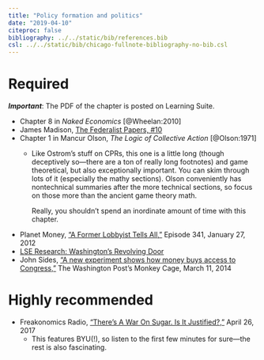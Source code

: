 ```yaml
---
title: "Policy formation and politics"
date: "2019-04-10"
citeproc: false
bibliography: ../../static/bib/references.bib
csl: ../../static/bib/chicago-fullnote-bibliography-no-bib.csl
---
```


# Required

***Important***: The PDF of the chapter is posted on Learning Suite.

- <i class="fas fa-book"></i> Chapter 8 in *Naked Economics* [@Wheelan:2010]
- <i class="fas fa-external-link-square-alt"></i> James Madison, [The Federalist Papers, #10](http://avalon.law.yale.edu/18th_century/fed10.asp)
- <i class="far fa-file-pdf"></i> Chapter 1 in Mancur Olson, *The Logic of Collective Action* [@Olson:1971]
    - Like Ostrom's stuff on CPRs, this one is a little long (though deceptively so—there are a ton of really long footnotes) and game theoretical, but also exceptionally important. You can skim through lots of it (especially the mathy sections). Olson conveniently has nontechnical summaries after the more technical sections, so focus on those more than the ancient game theory math.
    
        Really, you shouldn't spend an inordinate amount of time with this chapter.
- <i class="fas fa-podcast"></i> Planet Money, ["A Former Lobbyist Tells All,"](https://www.npr.org/sections/money/2012/01/27/145923803/the-friday-podcast-a-former-lobbyist-tells-all) Episode 341, January 27, 2012
- <i class="fab fa-youtube"></i> [LSE Research: Washington's Revolving Door](https://www.youtube.com/watch?v=2XLuaebpdAA)
- <i class="fas fa-external-link-square-alt"></i> John Sides, ["A new experiment shows how money buys access to Congress,"](https://www.washingtonpost.com/news/monkey-cage/wp/2014/03/11/a-new-experiment-shows-how-money-buys-access-to-congress/?utm_term=.52fe30402280) The Washington Post's Monkey Cage, March 11, 2014


# Highly recommended

- <i class="fas fa-podcast"></i> Freakonomics Radio, ["There’s A War On Sugar. Is It Justified?,"](http://freakonomics.com/podcast/theres-war-sugar-justified/) April 26, 2017
    - This features BYU(!), so listen to the first few minutes for sure—the rest is also fascinating.
